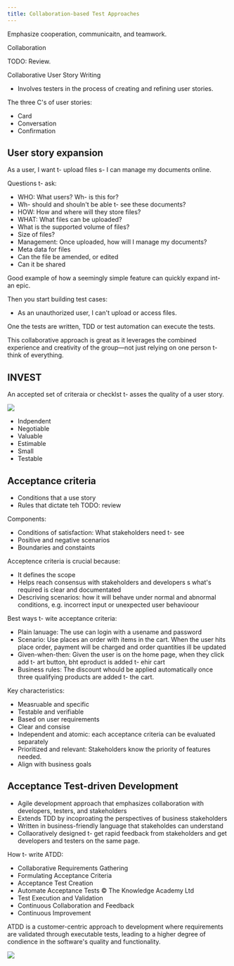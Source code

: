 ```yaml
---
title: Collaboration-based Test Approaches
---
```



Emphasize cooperation, communicaitn, and teamwork.

Collaboration 

TODO: Review.

Collaborative User Story Writing

- Involves testers in the process of creating and refining user stories.

The three C's of user stories:
- Card
- Conversation
- Confirmation

## User story expansion

As a user, I want t- upload files s- I can manage my documents online.

Questions t- ask:
- WHO: What users? Wh- is this for?
- Wh- should and shouln't be able t- see these documents?
- HOW: How and where will they store files?
- WHAT: What files can be uploaded?
- What is the supported volume of files?
- Size of files?
- Management: Once uploaded, how will I manage my documents?
- Meta data for files
- Can the file be amended, or edited
- Can it be shared

Good example of how a seemingly simple feature can quickly expand int- an epic.

Then you start building test cases:
- As an unauthorized user, I can't upload or access files.

One the tests are written, TDD or test automation can execute the tests.

This collaborative approach is great as it leverages the combined experience and creativity of the group—not just relying on one person t- think of everything.

## INVEST

An accepted set of criteraia or checklst t- asses the quality of a user story.

![](/src/assets/images/invest.png)

- Indpendent
- Negotiable
- Valuable
- Estimable
- Small
- Testable

## Acceptance criteria

- Conditions that a use story
- Rules that dictate teh
TODO: review

Components:
- Conditions of satisfaction: What stakeholders need t- see
- Positive and negative scenarios
- Boundaries and constaints

Acceptence criteria is crucial because:
- It defines the scope
- Helps reach consensus with stakeholders and developers s what's required is clear and documentated
- Descriving scenarios: how it will behave under normal and abnormal conditions, e.g. incorrect input or unexpected user behavioour

Best ways t- wite acceptance criteria:
- Plain lanuage: The use can login with a usename and password
- Scenario: Use places an order with items in the cart. When the user hits place order, payment will be charged and order quantities ill be updated
- Given-when-then: Given the user is on the home page, when they click add t- art button, bht eproduct is added t- ehir cart
- Business rules: The discount whould be applied automatically once three qualifying products are added t- the cart.

Key characteristics:

- Measruable and specific
- Testable and verifiable
- Based on user requirements
- Clear and consise
- Independent and atomic: each acceptance criteria can be evaluated separately
- Prioritized and relevant: Stakeholders know the priority of features needed.
- Align with business goals

## Acceptance Test-driven Development

- Agile development approach that emphasizes collaboration with developers, testers, and stakeholders
- Extends TDD by incoproating the perspectives of business stakeholders
- Written in business-friendly language that stakeholdes can understand
- Collaoratively designed t- get rapid feedback from stakeholders and get developers and testers on the same page.

How t- write ATDD:
- Collaborative Requirements Gathering
- Formulating Acceptance Criteria
- Acceptance Test Creation
- Automate Acceptance Tests
© The Knowledge Academy Ltd
- Test Execution and Validation
- Continuous Collaboration and Feedback
- Continuous Improvement

ATDD is a customer-centric approach to development where requirements are validated through executable tests, leading to a higher degree of condience in the software's quality and functionality.

![](/src/assets/images/atdd.png)